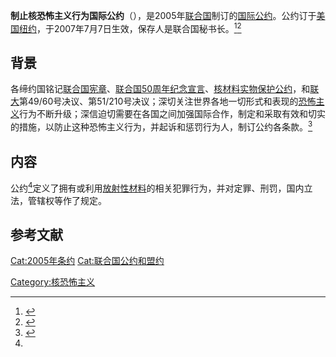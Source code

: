 {{Infobox treaty
|name=制止核恐怖主义行为国际公约
|date_signed=2005年9月14日
|date_effective=2007年7月7日
|location_signed={{USA}}[[纽约|纽约]]
|depositor={{UNO}}[[联合国秘书长|秘书长]]
|languages=阿拉伯文、中文、英文、法文、俄文和西班牙文
|signatories=115
|parties=117(截至2021年1月17日)
}}

'''制止核恐怖主义行为国际公约'''（{{lang-en|International Convention for the Suppression of Acts of Nuclear Terrorism}}），是2005年[[联合国|联合国]]制订的[[国际公约|国际公约]]。公约订于[[美国|美国]][[纽约|纽约]]，于2007年7月7日生效，保存人是联合国秘书长。<ref>{{Cite web|title=15 . International Convention for the Suppression of Acts of Nuclear Terrorism|url=https://treaties.un.org/pages/ViewDetailsIII.aspx?src=TREATY&mtdsg_no=XVIII-15&chapter=18|publisher=UN|language=en|accessdate=2021-01-18|archive-date=2021-11-12|archive-url=https://web.archive.org/web/20211112060824/https://treaties.un.org/pages/ViewDetailsIII.aspx?src=TREATY&mtdsg_no=XVIII-15&chapter=18|dead-url=no}}</ref><ref>{{Cite web|title=制止核恐怖主义行为国际公约|url=http://treaty.mfa.gov.cn/Treaty/web/detail1.jsp?objid=1531876079362|publisher=中华人民共和国条约数据库|language=zh-hans|accessdate=2021-01-18|archive-date=2021-10-14|archive-url=https://web.archive.org/web/20211014044013/http://treaty.mfa.gov.cn/Treaty/web/detail1.jsp?objid=1531876079362|dead-url=no}}</ref>

== 背景 ==
各缔约国铭记[[联合国宪章|联合国宪章]]、[[联合国50周年纪念宣言|联合国50周年纪念宣言]]、[[核材料实物保护公约|核材料实物保护公约]]，和[[联大|联大]]第49/60号决议、第51/210号决议；深切关注世界各地一切形式和表现的[[恐怖主义|恐怖主义]]行为不断升级；深信迫切需要在各国之间加强国际合作，制定和采取有效和切实的措施，以防止这种恐怖主义行为，并起诉和惩罚行为人，制订公约各条款。<ref name=":0">{{Cite web|title=制止核恐怖主义行为国际公约|url=http://treaty.mfa.gov.cn/tykfiles/20180718/1531876079362.pdf|publisher=中华人民共和国条约数据库|language=zh-hans|accessdate=2021-01-18|archive-date=2021-01-22|archive-url=https://web.archive.org/web/20210122054701/http://treaty.mfa.gov.cn/tykfiles/20180718/1531876079362.pdf|dead-url=no}}</ref>

== 内容 ==
公约<ref name=":0"/>定义了拥有或利用[[放射性材料|放射性材料]]的相关犯罪行为，并对定罪、刑罚，国内立法，管辖权等作了规定。

== 参考文献 ==
{{reflist}}

[[Cat:2005年条约|Cat:2005年条约]]
[[Cat:联合国公约和盟约|Cat:联合国公约和盟约]]
[[Category:核恐怖主义|Category:核恐怖主义]]
